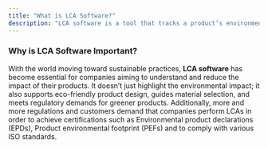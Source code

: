 ```yaml
---
title: "What is LCA Software?"
description: "LCA software is a tool that tracks a product’s environmental impact throughout its entire lifecycle—from raw materials and manufacturing to usage and disposal. By identifying areas of high resource use, pollution, or waste, businesses can make informed decisions to improve product sustainability."
---
```


### **Why is LCA Software Important?**

With the world moving toward sustainable practices, **LCA software** has become essential for companies aiming to understand and reduce the impact of their products. It doesn’t just highlight the environmental impact; it also supports eco-friendly product design, guides material selection, and meets regulatory demands for greener products. Additionally, more and more regulations and customers demand that companies perform LCAs in order to achieve certifications such as Environmental product declarations (EPDs), Product environmental footprint (PEFs) and to comply with various ISO standards.